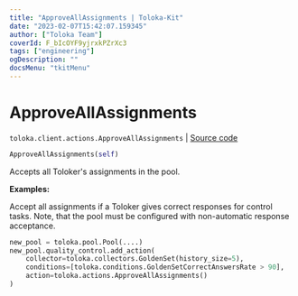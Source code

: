```yaml
---
title: "ApproveAllAssignments | Toloka-Kit"
date: "2023-02-07T15:42:07.159345"
author: ["Toloka Team"]
coverId: F_bIcOYF9yjrxkPZrXc3
tags: ["engineering"]
ogDescription: ""
docsMenu: "tkitMenu"
---
```


# ApproveAllAssignments
`toloka.client.actions.ApproveAllAssignments` | [Source code](https://github.com/Toloka/toloka-kit/blob/v1.1.3/src/client/actions.py#L205)

```python
ApproveAllAssignments(self)
```

Accepts all Toloker's assignments in the pool.

**Examples:**

Accept all assignments if a Toloker gives correct responses for control tasks. Note, that the pool must be configured with non-automatic response acceptance.

```python
new_pool = toloka.pool.Pool(....)
new_pool.quality_control.add_action(
    collector=toloka.collectors.GoldenSet(history_size=5),
    conditions=[toloka.conditions.GoldenSetCorrectAnswersRate > 90],
    action=toloka.actions.ApproveAllAssignments()
)
```